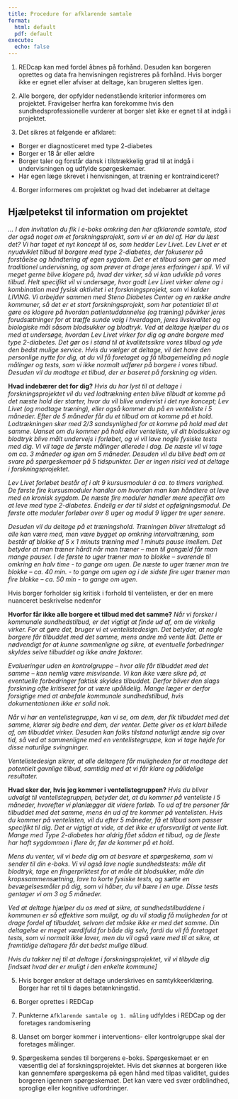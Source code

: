 ---
title: Procedure for afklarende samtale
format: 
  html: default
  pdf: default
execute: 
  echo: false
---

1.  REDcap kan med fordel åbnes på forhånd. Desuden kan borgeren oprettes og data fra henvisningen registreres på forhånd. Hvis borger ikke er egnet eller afviser at deltage, kan brugeren slettes igen.

2.  Alle borgere, der opfylder nedenstående kriterier informeres om projektet. Fravigelser herfra kan forekomme hvis den sundhedsprofessionelle vurderer at borger slet ikke er egnet til at indgå i projektet.

3.  Det sikres at følgende er afklaret:

-   Borger er diagnosticeret med type 2-diabetes
-   Borger er 18 år eller ældre
-   Borger taler og forstår dansk i tilstrækkelig grad til at indgå i undervisningen og udfylde spørgeskemaer.
-   Har egen læge skrevet i henvisningen, at træning er kontraindiceret?

4.  Borger informeres om projektet og hvad det indebærer at deltage

## Hjælpetekst til information om projektet

*… I den invitation du fik i e-boks omkring den her afklarende samtale, stod der også noget om et forskningsprojekt, som vi er en del af. Har du læst det? Vi har taget et nyt koncept til os, som hedder Lev Livet. Lev Livet er et nyudviklet tilbud til borgere med type 2-diabetes, der fokuserer på forståelse og håndtering af egen sygdom. Det er et tilbud som gør op med traditionel undervisning, og som prøver at drage jeres erfaringer i spil.* *Vi vil meget gerne blive klogere på, hvad der virker, så vi kan udvikle på vores tilbud. Helt specifikt vil vi undersøge, hvor godt Lev Livet virker alene og i kombination med fysisk aktivitet i et forskningsprojekt, som vi kalder LIVING.* *Vi arbejder sammen med Steno Diabetes Center og en række andre kommuner, så det er et stort forskningsprojekt, som har potentialet til at gøre os klogere på hvordan patientuddannelse (og træning) påvirker jeres forudsætninger for at træffe sunde valg i hverdagen, jeres livskvalitet og biologiske mål såsom blodsukker og blodtryk.* *Ved at deltage hjælper du os med at undersøge, hvordan Lev Livet virker for dig og andre borgere med type 2-diabetes. Det gør os i stand til at kvalitetssikre vores tilbud og yde den bedst mulige service. Hvis du vælger at deltage, vil det have den personlige nytte for dig, at du vil få foretaget og få tilbagemelding på nogle målinger og tests, som vi ikke normalt udfører på borgere i vores tilbud. Desuden vil du modtage et tilbud, der er baseret på forskning og viden.*

**Hvad indebærer det for dig?** *Hvis du har lyst til at deltage i forskningsprojektet vil du ved lodtrækning enten blive tilbudt at komme på det næste hold der starter, hvor du vil blive undervist i det nye koncept; Lev Livet (og modtage træning), eller også kommer du på en venteliste i 5 måneder. Efter de 5 måneder får du et tilbud om at komme på et hold. Lodtrækningen sker med 2/3 sandsynlighed for at komme på hold med det samme. Uanset om du kommer på hold eller venteliste, vil dit blodsukker og blodtryk blive målt undervejs i forløbet, og vi vil lave nogle fysiske tests med dig. Vi vil tage de første målinger allerede i dag. De næste vil vi tage om ca. 3 måneder og igen om 5 måneder. Desuden vil du blive bedt om at svare på spørgeskemaer på 5 tidspunkter. Der er ingen risici ved at deltage i forskningsprojektet.*

*Lev Livet forløbet består af i alt 9 kursusmoduler á ca. to timers varighed. De første fire kursusmoduler handler om hvordan man kan håndtere at leve med en kronisk sygdom. De næste fire moduler handler mere specifikt om at leve med type 2-diabetes. Endelig er der til sidst et opfølgningsmodul. De første otte moduler forløber over 8 uger og modul 9 ligger tre uger senere.*

*Desuden vil du deltage på et træningshold. Træningen bliver tilrettelagt så alle kan være med, men være bygget op omkring intervaltræning, som består af blokke af 5 x 1 minuts træning med 1 minuts pause imellem. Det betyder at man træner hårdt når man træner – men til gengæld får man mange pauser. I de første to uger træner man to blokke – svarende til omkring en halv time - to gange om ugen. De næste to uger træner man tre blokke – ca. 40 min. - to gange om ugen og i de sidste fire uger træner man fire blokke – ca. 50 min - to gange om ugen.*

:::{.callout-tip}
Hvis borger forholder sig kritisk i forhold til ventelisten, er der en mere nuanceret beskrivelse nedenfor
:::

**Hvorfor får ikke alle borgere et tilbud med det samme?** *Når vi forsker i kommunale sundhedstilbud, er det vigtigt at finde ud af, om de virkelig virker. For at gøre det, bruger vi et ventelistedesign. Det betyder, at nogle borgere får tilbuddet med det samme, mens andre må vente lidt. Dette er nødvendigt for at kunne sammenligne og sikre, at eventuelle forbedringer skyldes selve tilbuddet og ikke andre faktorer.*

*Evalueringer uden en kontrolgruppe – hvor alle får tilbuddet med det samme – kan nemlig være misvisende. Vi kan ikke være sikre på, at eventuelle forbedringer faktisk skyldes tilbuddet. Derfor bliver den slags forskning ofte kritiseret for at være upålidelig. Mange læger er derfor forsigtige med at anbefale kommunale sundhedstilbud, hvis dokumentationen ikke er solid nok.*

*Når vi har en ventelistegruppe, kan vi se, om dem, der fik tilbuddet med det samme, klarer sig bedre end dem, der venter. Dette giver os et klart billede af, om tilbuddet virker. Desuden kan folks tilstand naturligt ændre sig over tid, så ved at sammenligne med en ventelistegruppe, kan vi tage højde for disse naturlige svingninger.*

*Ventelistedesign sikrer, at alle deltagere får muligheden for at modtage det potentielt gavnlige tilbud, samtidig med at vi får klare og pålidelige resultater.*

**Hvad sker der, hvis jeg kommer i ventelistegruppen?** *Hvis du bliver udvalgt til ventelistegruppen, betyder det, at du kommer på venteliste i 5 måneder, hvorefter vi planlægger dit videre forløb. To ud af tre personer får tilbuddet med det samme, mens én ud af tre kommer på ventelisten. Hvis du kommer på ventelisten, vil du efter 5 måneder, få et tilbud som passer specifikt til dig. Det er vigtigt at vide, at det ikke er uforsvarligt at vente lidt. Mange med Type 2-diabetes har aldrig fået sådan et tilbud, og de fleste har haft sygdommen i flere år, før de kommer på et hold.*

*Mens du venter, vil vi bede dig om at besvare et spørgeskema, som vi sender til din e-boks. Vi vil også lave nogle sundhedstests: måle dit blodtryk, tage en fingerpriktest for at måle dit blodsukker, måle din kropssammensætning, lave to korte fysiske tests, og sætte en bevægelsesmåler på dig, som vi håber, du vil bære i en uge. Disse tests gentager vi om 3 og 5 måneder.*

*Ved at deltage hjælper du os med at sikre, at sundhedstilbuddene i kommunen er så effektive som muligt, og du vil stadig få muligheden for at drage fordel af tilbuddet, selvom det måske ikke er med det samme. Din deltagelse er meget værdifuld for både dig selv, fordi du vil få foretaget tests, som vi normalt ikke laver, men du vil også være med til at sikre, at fremtidige deltagere får det bedst mulige tilbud.*

*Hvis du takker nej til at deltage i forskningsprojektet, vil vi tilbyde dig \[indsæt hvad der er muligt i den enkelte kommune\]*

5.  Hvis borger ønsker at deltage underskrives en samtykkeerklæring. Borger har ret til ti dages betænkningstid.

6.  Borger oprettes i REDCap

7.  Punkterne `Afklarende samtale og 1. måling` udfyldes i REDCap og der foretages randomisering

8.  Uanset om borger kommer i interventions- eller kontrolgruppe skal der foretages målinger.

9.  Spørgeskema sendes til borgerens e-boks. Spørgeskemaet er en væsentlig del af forskningsprojektet. Hvis det skønnes at borgeren ikke kan gennemføre spørgeskema på egen hånd med tilpas validitet, guides borgeren igennem spørgeskemaet. Det kan være ved svær ordblindhed, sproglige eller kognitive udfordringer.
